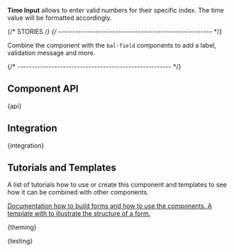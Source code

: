 

<Meta of={TimeInputStories} />

<StoryHeading of={TimeInputStories.Basic} hidden></StoryHeading>

<Banner of={TimeInputStories} />

<Lead>**Time Input** allows to enter valid numbers for their specific index. The time value will be formatted accordingly.</Lead>

<Canvas of={TimeInputStories.Basic} sourceState="shown" />

<PlaygroundBar of={TimeInputStories.Basic}></PlaygroundBar>

{/* STORIES */}
{/* ------------------------------------------------------ */}

<StoryHeading of={TimeInputStories.FieldControl}></StoryHeading>

Combine the component with the `bal-field` components to add a label, validation message and more.

<Canvas of={TimeInputStories.FieldControl} />

{/* ------------------------------------------------------ */}

## Component API


<Markdown>{api}</Markdown>

## Integration


<Markdown>{integration}</Markdown>

## Tutorials and Templates

A list of tutorials how to use or create this component and templates to see how it can
be combined with other components.

<bal-doc-link-list one-column>
  <a href="?path=/story/implementation-form--page">
    <bal-doc-link-list-item image="/assets/images/icons/document.svg" subject="Form Tutorial">
      Documentation how to build forms and how to use the components.
    </bal-doc-link-list-item>
  </a>
  <a href="?path=/story/design-common-templates--contact-form">
    <bal-doc-link-list-item image="/assets/images/icons/account.svg" subject="Template Contact Form">
      A template with to illustrate the structure of a form.
    </bal-doc-link-list-item>
  </a>
</bal-doc-link-list>


<Markdown>{theming}</Markdown>


<Markdown>{testing}</Markdown>

<Footer />
